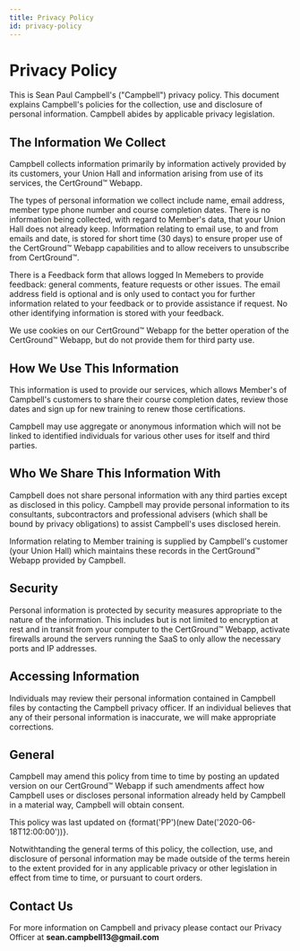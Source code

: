 ```yaml
---
title: Privacy Policy
id: privacy-policy
---
```



# Privacy Policy

This is Sean Paul Campbell's ("Campbell") privacy policy. This document explains Campbell's policies for the collection, use and disclosure of personal information. Campbell abides by applicable privacy legislation.

## The Information We Collect

Campbell collects information primarily by information actively provided by its customers, your Union Hall and information arising from use of its services, the CertGround™️ Webapp.

The types of personal information we collect include name, email address, member type phone number and course completion dates. There is no information being collected, with regard to Member's data, that your Union Hall does not already keep. Information relating to email use, to and from emails and date, is stored for short time (30 days) to ensure proper use of the CertGround™️ Webapp capabilities and to allow receivers to unsubscribe from CertGround™️.

There is a Feedback form that allows logged In Memebers to provide feedback: general comments, feature requests or other issues. The email address field is optional and is only used to contact you for further information related to your feedback or to provide assistance if request. No other identifying information is stored with your feedback.

We use cookies on our CertGround™️ Webapp for the better operation of the CertGround™️ Webapp, but do not provide them for third party use.

## How We Use This Information

This information is used to provide our services, which allows Member's of Campbell's customers to share their course completion dates, review those dates and sign up for new training to renew those certifications.

Campbell may use aggregate or anonymous information which will not be linked to identified individuals for various other uses for itself and third parties.

## Who We Share This Information With

Campbell does not share personal information with any third parties except as disclosed in this policy. Campbell may provide personal information to its consultants, subcontractors and professional advisers (which shall be bound by privacy obligations) to assist Campbell's uses disclosed herein.

Information relating to Member training is supplied by Campbell's customer (your Union Hall) which maintains these records in the CertGround™️ Webapp provided by Campbell.

## Security

Personal information is protected by security measures appropriate to the nature of the information. This includes but is not limited to encryption at rest and in transit from your computer to the CertGround™️ Webapp, activate firewalls around the servers running the SaaS to only allow the necessary ports and IP addresses.

## Accessing Information

Individuals may review their personal information contained in Campbell files by contacting the Campbell privacy officer. If an individual believes that any of their personal information is inaccurate, we will make appropriate corrections.

## General

Campbell may amend this policy from time to time by posting an updated version on our CertGround™️ Webapp if such amendments affect how Campbell uses or discloses personal information already held by Campbell in a material way, Campbell will obtain consent.

<span>
  This policy was last updated on
  <span> {format('PP')(new Date('2020-06-18T12:00:00'))}</span>.
</span>

Notwithtanding the general terms of this policy, the collection, use, and disclosure of personal information may be made outside of the terms herein to the extent provided for in any applicable privacy or other legislation in effect from time to time, or pursuant to court orders.

## Contact Us

<p>For more information on Campbell and privacy please contact our Privacy Officer at
  <strong>sean.campbell13@gmail.com</strong></p>
